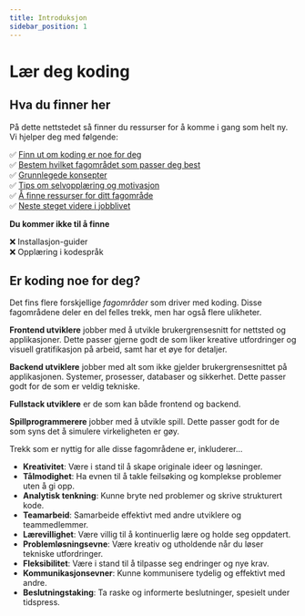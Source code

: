 ```yaml
---
title: Introduksjon
sidebar_position: 1
---
```


# Lær deg koding

## Hva du finner her

På dette nettstedet så finner du ressurser for å komme i gang som helt ny. Vi hjelper deg med følgende:

✅ [Finn ut om koding er noe for deg](#er-koding-noe-for-deg)  
✅ [Bestem hvilket fagområdet som passer deg best](./fagomrader)  
✅ [Grunnlegede konsepter](./verktoy-og-miljo)  
✅ [Tips om selvopplæring og motivasjon](./selvopplaering-og-motivasjon)  
✅ [Å finne ressurser for ditt fagområde](./start)  
✅ [Neste steget videre i jobblivet](./veien-videre)

**Du kommer ikke til å finne**

❌ Installasjon-guider  
❌ Opplæring i kodespråk

## Er koding noe for deg?

Det fins flere forskjellige _fagområder_ som driver med koding. Disse fagområdene deler en del felles trekk, men har også flere ulikheter.

**Frontend utviklere** jobber med å utvikle brukergrensesnitt for nettsted og applikasjoner. Dette passer gjerne godt de som liker kreative utfordringer og visuell gratifikasjon på arbeid, samt har et øye for detaljer.

**Backend utviklere** jobber med alt som ikke gjelder brukergrensesnittet på applikasjonen. Systemer, prosesser, databaser og sikkerhet. Dette passer godt for de som er veldig tekniske.

**Fullstack utviklere** er de som kan både frontend og backend.

**Spillprogrammerere** jobber med å utvikle spill. Dette passer godt for de som syns det å simulere virkeligheten er gøy.

Trekk som er nyttig for alle disse fagområdene er, inkluderer...

- **Kreativitet**: Være i stand til å skape originale ideer og løsninger.
- **Tålmodighet**: Ha evnen til å takle feilsøking og komplekse problemer uten å gi opp.
- **Analytisk tenkning**: Kunne bryte ned problemer og skrive strukturert kode.
- **Teamarbeid**: Samarbeide effektivt med andre utviklere og teammedlemmer.
- **Lærevillighet**: Være villig til å kontinuerlig lære og holde seg oppdatert.
- **Problemløsningsevne**: Være kreativ og utholdende når du løser tekniske utfordringer.
- **Fleksibilitet**: Være i stand til å tilpasse seg endringer og nye krav.
- **Kommunikasjonsevner**: Kunne kommunisere tydelig og effektivt med andre.
- **Beslutningstaking**: Ta raske og informerte beslutninger, spesielt under tidspress.
